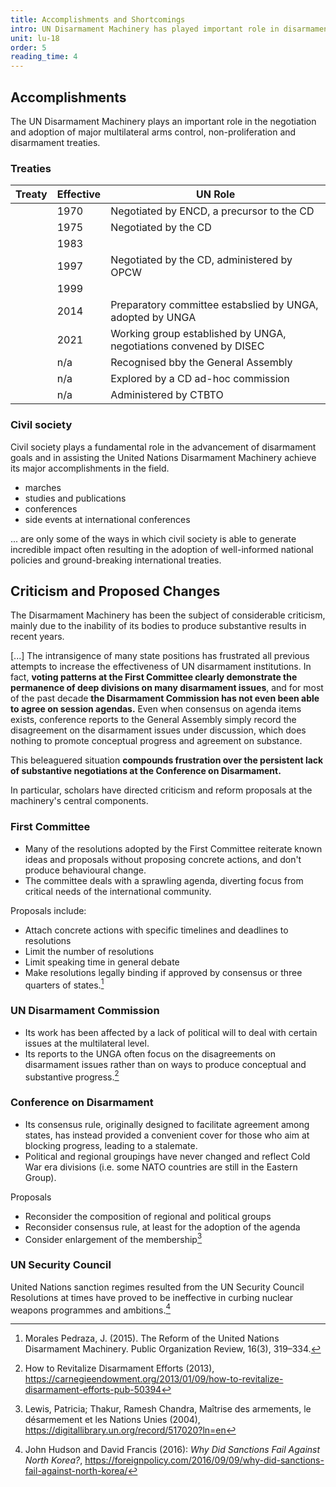 ```yaml
---
title: Accomplishments and Shortcomings
intro: UN Disarmament Machinery has played important role in disarmament efforts since 1945. adoption of disarmament measures across the world. However, experts
unit: lu-18
order: 5
reading_time: 4
---
```


## Accomplishments

The UN Disarmament Machinery plays an important role in the negotiation and adoption of major multilateral arms control, non-proliferation and disarmament treaties.

### Treaties

| Treaty                    | Effective | UN Role                                                           |
| ------------------------- | --------- | ----------------------------------------------------------------- |
| <Term t="NPT"/>           | 1970      | Negotiated by ENCD, a precursor to the CD                         |
| <Term t="BWC"/>           | 1975      | Negotiated by the CD                                              |
| <Term t="CCW"/>           | 1983      |                                                                   |
| <Term t="CWC"/>           | 1997      | Negotiated by the CD, administered by OPCW                        |
| <Term t="Ottawa Treaty"/> | 1999      |                                                                   |
| <Term t="ATT"/>           | 2014      | Preparatory committee estabslied by UNGA, adopted by UNGA         |
| <Term t="TPNW"/>          | 2021      | Working group established by UNGA, negotiations convened by DISEC |
| <Term t="NWFZ"/>          | n/a       | Recognised bby the General Assembly                               |
| <Term t="PAROS"/>         | n/a       | Explored by a CD ad-hoc commission                                |
| <Term t="CTBT"/>          | n/a       | Administered by CTBTO                                             |

### Civil society

<Figure
  size="full"
  src="ban-is-coming.jpg"
  caption="Campaigners dressed as nuclear bombs express confidence that a treaty banning nuclear weapons is on its way. This was part of an action held during the UN open-ended working group on nuclear disarmament in May 2016."
  credit="International Campaign to Abolish Nuclear Weapons / Tim Wright"
  creditUrl="https://www.flickr.com/photos/icanw/26382368654/"
  license="cc-by-2"
  alt=""
></Figure>

Civil society plays a fundamental role in the advancement of disarmament goals and in assisting the United Nations Disarmament Machinery achieve its major accomplishments in the field.

- marches
- studies and publications
- conferences
- side events at international conferences

... are only some of the ways in which civil society is able to generate incredible impact often resulting in the adoption of well-informed national policies and ground-breaking international treaties.

## Criticism and Proposed Changes

The Disarmament Machinery has been the subject of considerable criticism, mainly due to the inability of its bodies to produce substantive results in recent years.

<Quote type="document" cite="Sergio Duarte 2013: How to Revitalize Disarmament Efforts, Carnegie Endowment for International Peace" fullDocument="https://carnegieendowment.org/2013/01/09/how-to-revitalize-disarmament-efforts-pub-50394">

[...] The intransigence of many state positions has frustrated all previous attempts to increase the effectiveness of UN disarmament institutions. In fact, **voting patterns at the First Committee clearly demonstrate the permanence of deep divisions on many disarmament issues**, and for most of the past decade **the Disarmament Commission has not even been able to agree on session agendas.** Even when consensus on agenda items exists, conference reports to the General Assembly simply record the disagreement on the disarmament issues under discussion, which does nothing to promote conceptual progress and agreement on substance.

This beleaguered situation **compounds frustration over the persistent lack of substantive negotiations at the Conference on Disarmament.**

</Quote>

In particular, scholars have directed criticism and reform proposals at the machinery's central components.

### First Committee

- Many of the resolutions adopted by the First Committee reiterate known ideas and proposals without proposing concrete actions, and don't produce behavioural change.
- The committee deals with a sprawling agenda, diverting focus from critical needs of the international community.

Proposals include:

- Attach concrete actions with specific timelines and deadlines to resolutions
- Limit the number of resolutions
- Limit speaking time in general debate
- Make resolutions legally binding if approved by consensus or three quarters of states.[^1]

### UN Disarmament Commission

- Its work has been affected by a lack of political will to deal with certain issues at the multilateral level.
- Its reports to the UNGA often focus on the disagreements on disarmament issues rather than on ways to produce conceptual and substantive progress.[^2]

### Conference on Disarmament

- Its consensus rule, originally designed to facilitate agreement among states, has instead provided a convenient cover for those who aim at blocking progress, leading to a stalemate.
- Political and regional groupings have never changed and reflect Cold War era divisions (i.e. some NATO countries are still in the Eastern Group).

Proposals

- Reconsider the composition of regional and political groups
- Reconsider consensus rule, at least for the adoption of the agenda
- Consider enlargement of the membership[^3]

### UN Security Council

United Nations sanction regimes resulted from the UN Security Council Resolutions at times have proved to be ineffective in curbing nuclear weapons programmes and ambitions.[^4]

[^1]: Morales Pedraza, J. (2015). The Reform of the United Nations Disarmament Machinery. Public Organization Review, 16(3), 319–334.
[^2]: How to Revitalize Disarmament Efforts (2013), https://carnegieendowment.org/2013/01/09/how-to-revitalize-disarmament-efforts-pub-50394
[^3]: Lewis, Patricia; Thakur, Ramesh Chandra, Maîtrise des armements, le désarmement et les Nations Unies (2004), https://digitallibrary.un.org/record/517020?ln=en
[^4]:  John Hudson and David Francis (2016): *Why Did Sanctions Fail Against North Korea?*, https://foreignpolicy.com/2016/09/09/why-did-sanctions-fail-against-north-korea/